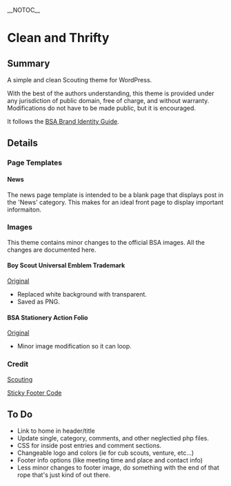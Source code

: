 __NOTOC__
=Clean and Thrifty=

==Summary==

A simple and clean Scouting theme for WordPress.

With the best of the authors understanding, this theme is provided under any jurisdiction of public domain, free of charge, and without warranty. Modifications do not have to be made public, but it is encouraged.

It follows the [http://www.scouting.org/scoutsource/BrandGuide.aspx BSA Brand Identity Guide].

==Details==

===Page Templates===

====News====

The news page template is intended to be a blank page that displays post in the 'News' category. This makes for an ideal front page to display important informaiton.

===Images===

This theme contains minor changes to the official BSA images. All the changes are documented here.

====Boy Scout Universal Emblem Trademark====

[http://www.scouting.org/filestore/marketing/Brand/BSA_Black.jpg Original]
* Replaced white background with transparent.
* Saved as PNG.

====BSA Stationery Action Folio====

[http://www.scouting.org/filestore/marketing/images/ActionFolio_blue.png Original]
* Minor image modification so it can loop.

===Credit===

[http://www.scouting.org/ Scouting]

[http://www.cssstickyfooter.com/using-sticky-footer-code.html Sticky Footer Code]


==To Do==
* Link to home in header/title
* Update single, category, comments, and other neglectied php files.
* CSS for inside post entries and comment sections.
* Changeable logo and colors (ie for cub scouts, venture, etc...)
* Footer info options (like meeting time and place and contact info)
* Less minor changes to footer image, do something with the end of that rope that's just kind of out there.
